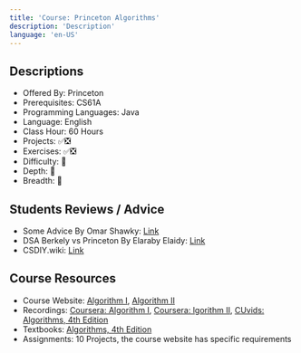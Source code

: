 ```yaml
---
title: 'Course: Princeton Algorithms'
description: 'Description'
language: 'en-US'
---
```


## Descriptions

- Offered By: Princeton
- Prerequisites: CS61A
- Programming Languages: Java
- Language: English
- Class Hour: 60 Hours
- Projects: ✅❎
- Exercises: ✅❎
- Difficulty: 🌟
- Depth: 🌟
- Breadth: 🌟

## Students Reviews / Advice

- Some Advice By Omar Shawky: [Link](/blog/2023/03/23/course-princeton-advice-omar-shawky)
- DSA Berkely vs Princeton By Elaraby Elaidy: [Link](/blog/2022/07/04/dsa-berkeley-vs-princeton-elaraby-elaidy)
- CSDIY.wiki: [Link](https://csdiy.wiki/en/%E6%95%B0%E6%8D%AE%E7%BB%93%E6%9E%84%E4%B8%8E%E7%AE%97%E6%B3%95/Algo/)

## Course Resources

- Course Website: [Algorithm I](https://www.coursera.org/learn/algorithms-part1), [Algorithm II](https://www.coursera.org/learn/algorithms-part2)
- Recordings: [Coursera: Algorithm I](https://www.coursera.org/learn/algorithms-part1), [Coursera: lgorithm II](https://www.coursera.org/learn/algorithms-part2), [CUvids: Algorithms, 4th Edition](https://cuvids.io/app/course/2/)
- Textbooks: [Algorithms, 4th Edition](https://algs4.cs.princeton.edu/home/)
- Assignments: 10 Projects, the course website has specific requirements
